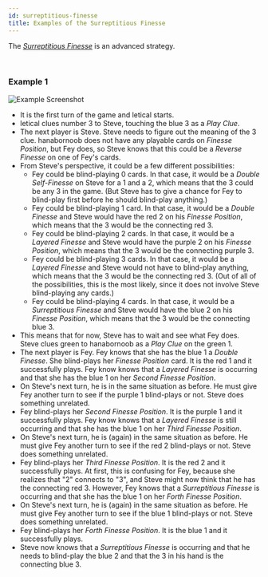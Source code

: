 ```yaml
---
id: surreptitious-finesse
title: Examples of the Surreptitious Finesse
---
```


The _[Surreptitious Finesse](/extras/special-finesses.mdx#the-surreptitious-finesse)_ is an advanced strategy.

<br />

### Example 1

![Example Screenshot](/img/examples/surreptitious-finesse.png)

- It is the first turn of the game and letical starts.
- letical clues number 3 to Steve, touching the blue 3 as a _Play Clue_.
- The next player is Steve. Steve needs to figure out the meaning of the 3 clue. hanabornoob does not have any playable cards on _Finesse Position_, but Fey does, so Steve knows that this could be a _Reverse Finesse_ on one of Fey's cards.
- From Steve's perspective, it could be a few different possibilities:
  - Fey could be blind-playing 0 cards. In that case, it would be a _Double Self-Finesse_ on Steve for a 1 and a 2, which means that the 3 could be any 3 in the game. (But Steve has to give a chance for Fey to blind-play first before he should blind-play anything.)
  - Fey could be blind-playing 1 card. In that case, it would be a _Double Finesse_ and Steve would have the red 2 on his _Finesse Position_, which means that the 3 would be the connecting red 3.
  - Fey could be blind-playing 2 cards. In that case, it would be a _Layered Finesse_ and Steve would have the purple 2 on his _Finesse Position_, which means that the 3 would be the connecting purple 3.
  - Fey could be blind-playing 3 cards. In that case, it would be a _Layered Finesse_ and Steve would not have to blind-play anything, which means that the 3 would be the connecting red 3. (Out of all of the possibilities, this is the most likely, since it does not involve Steve blind-playing any cards.)
  - Fey could be blind-playing 4 cards. In that case, it would be a _Surreptitious Finesse_ and Steve would have the blue 2 on his _Finesse Position_, which means that the 3 would be the connecting blue 3.
- This means that for now, Steve has to wait and see what Fey does. Steve clues green to hanabornoob as a _Play Clue_ on the green 1.
- The next player is Fey. Fey knows that she has the blue 1 a _Double Finesse_. She blind-plays her _Finesse Position_ card. It is the red 1 and it successfully plays. Fey know knows that a _Layered Finesse_ is occurring and that she has the blue 1 on her _Second Finesse Position_.
- On Steve's next turn, he is in the same situation as before. He must give Fey another turn to see if the purple 1 blind-plays or not. Steve does something unrelated.
- Fey blind-plays her _Second Finesse Position_. It is the purple 1 and it successfully plays. Fey know knows that a _Layered Finesse_ is still occurring and that she has the blue 1 on her _Third Finesse Position_.
- On Steve's next turn, he is (again) in the same situation as before. He must give Fey another turn to see if the red 2 blind-plays or not. Steve does something unrelated.
- Fey blind-plays her _Third Finesse Position_. It is the red 2 and it successfully plays. At first, this is confusing for Fey, because she realizes that "2" connects to "3", and Steve might now think that he has the connecting red 3. However, Fey knows that a _Surreptitious Finesse_ is occurring and that she has the blue 1 on her _Forth Finesse Position_.
- On Steve's next turn, he is (again) in the same situation as before. He must give Fey another turn to see if the blue 1 blind-plays or not. Steve does something unrelated.
- Fey blind-plays her _Forth Finesse Position_. It is the blue 1 and it successfully plays.
- Steve now knows that a _Surreptitious Finesse_ is occurring and that he needs to blind-play the blue 2 and that the 3 in his hand is the connecting blue 3.
